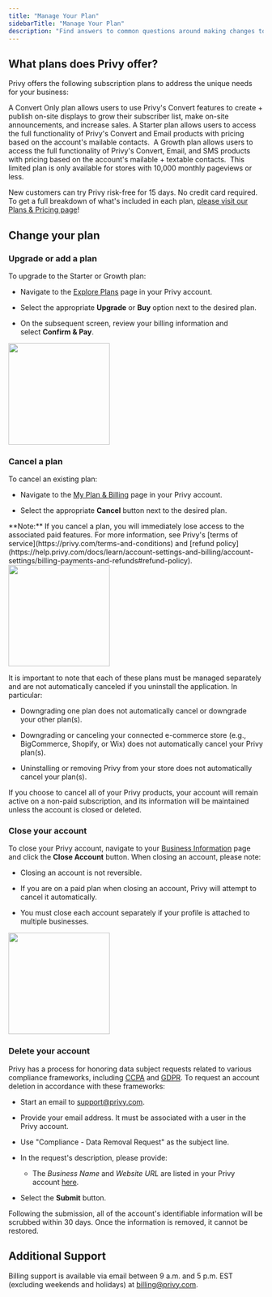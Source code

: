 ```yaml
---
title: "Manage Your Plan"
sidebarTitle: "Manage Your Plan"
description: "Find answers to common questions around making changes to your Privy subscription plan."
---
```


## What plans does Privy offer?

Privy offers the following subscription plans to address the unique needs for your business:

<AccordionGroup>


  <Accordion title="Convert Only" defaultOpen={false}>
    A Convert Only plan allows users to use Privy's Convert features to create + publish on-site displays to grow their subscriber list, make on-site announcements, and increase sales.
  </Accordion>

  <Accordion title="Starter Plan" defaultOpen={false}>
    A Starter plan allows users to access the full functionality of Privy's Convert and Email products with pricing based on the account's mailable contacts. 
  </Accordion>

  <Accordion title="Growth Plan" defaultOpen={false}>
    A Growth plan allows users to access the full functionality of Privy's Convert, Email, and SMS products with pricing based on the account's mailable + textable contacts. 
  </Accordion>

  <Accordion title="Basic Convert" defaultOpen={false}>
    This limited plan is only available for stores with 10,000 monthly pageviews or less.
  </Accordion>
</AccordionGroup>

New customers can try Privy risk-free for 15 days. No credit card required. To get a full breakdown of what's included in each plan, [please visit our Plans & Pricing page](https://www.privy.com/pricing)!

## Change your plan

### Upgrade or add a plan

To upgrade to the Starter or Growth plan:

* Navigate to the [Explore Plans](https://dashboard.privy.com/settings/plans) page in your Privy account. 

* Select the appropriate **Upgrade** or **Buy** option next to the desired plan. 

* On the subsequent screen, review your billing information and select **Confirm & Pay**. 

<img height="200" src="/images/account-settings/select-a-plan.png" />

### Cancel a plan

To cancel an existing plan:

* Navigate to the [My Plan & Billing](https://dashboard.privy.com/settings/billing) page in your Privy account. 

* Select the appropriate **Cancel** button next to the desired plan.

<Warning>
  **Note:** If you cancel a plan, you will immediately lose access to the associated paid features. For more information, see Privy's [terms of service](https://privy.com/terms-and-conditions) and [refund policy](https://help.privy.com/docs/learn/account-settings-and-billing/account-settings/billing-payments-and-refunds#refund-policy).
</Warning>

<img height="200" src="/images/account-settings/cancel-plan.png" />

It is important to note that each of these plans must be managed separately and are not automatically canceled if you uninstall the application. In particular:

* Downgrading one plan does not automatically cancel or downgrade your other plan(s).

* Downgrading or canceling your connected e-commerce store (e.g., BigCommerce, Shopify, or Wix) does not automatically cancel your Privy plan(s).

* Uninstalling or removing Privy from your store does not automatically cancel your plan(s).

If you choose to cancel all of your Privy products, your account will remain active on a non-paid subscription, and its information will be maintained unless the account is closed or deleted. 

### Close your account

To close your Privy account, navigate to your [Business Information](https://dashboard.privy.com/settings/business-info) page and click the **Close Account** button. When closing an account, please note:

* Closing an account is not reversible.

* If you are on a paid plan when closing an account, Privy will attempt to cancel it automatically. 

* You must close each account separately if your profile is attached to multiple businesses.

<img height="200" src="/images/account-settings/close-account.gif" />

### Delete your account

Privy has a process for honoring data subject requests related to various compliance frameworks, including [CCPA](https://oag.ca.gov/privacy/ccpa) and [GDPR](https://gdpr.eu/). To request an account deletion in accordance with these frameworks: 

* Start an email to [support@privy.com](mailto:support@privy.com). 

* Provide your email address. It must be associated with a user in the Privy account. 

* Use "Compliance - Data Removal Request" as the subject line. 

* In the request's description, please provide:

  * The *Business Name* and *Website URL* are listed in your Privy account [here](https://dashboard.privy.com/settings/business-info).

* Select the **Submit** button. 

Following the submission, all of the account's identifiable information will be scrubbed within 30 days. Once the information is removed, it cannot be restored. 

## Additional Support

Billing support is available via email between 9 a.m. and 5 p.m. EST (excluding weekends and holidays) at [billing@privy.com](mailto:billing@privy.com).
